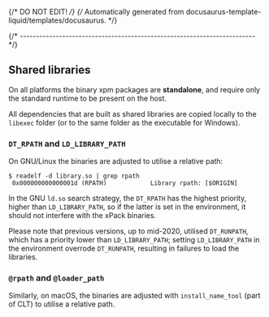 {/* DO NOT EDIT! */}
{/* Automatically generated from docusaurus-template-liquid/templates/docusaurus. */}

{/* ------------------------------------------------------------------------ */}

## Shared libraries

On all platforms the binary xpm packages are **standalone**,
and require only the standard runtime to be present on the host.

All dependencies that are built as shared libraries are copied locally
to the `libexec` folder (or to the same folder as the executable for Windows).

### `DT_RPATH` and `LD_LIBRARY_PATH`

On GNU/Linux the binaries are adjusted to utilise a relative path:

```console
$ readelf -d library.so | grep rpath
 0x000000000000001d (RPATH)            Library rpath: [$ORIGIN]
```

In the GNU `ld.so` search strategy, the `DT_RPATH` has
the highest priority, higher than `LD_LIBRARY_PATH`, so if the latter
is set in the environment, it should not interfere with the xPack binaries.

Please note that previous versions, up to mid-2020, utilised `DT_RUNPATH`, which
has a priority lower than `LD_LIBRARY_PATH`; setting `LD_LIBRARY_PATH`
in the environment overrode `DT_RUNPATH`, resulting in failures to load
the libraries.

### `@rpath` and `@loader_path`

Similarly, on macOS, the binaries are adjusted with `install_name_tool`
(part of CLT) to utilise a relative path.
